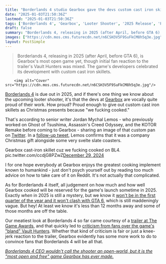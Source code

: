 ```yaml
---
title: "Borderlands 4 studio Gearbox gave the devs custom cast iron skillets for Christmas because 'we f***ing cooked'"
date: "2025-01-03T21:50:36Z"
lastmod: "2025-01-03T21:50:36Z"
tags: ['Borderlands 4', 'Gearbox', 'Looter Shooter', '2025 Release', 'First-Person Shooter', 'Video Games']
draft: false
summary: "Borderlands 4, releasing in 2025 (after April, before GTA 6), is Gearbox's most open game yet, though initial fan reaction to the trailer's Vault Hunters was mixed.  The game's developers celebrated its development with custom cast iron skillets."
images: ["https://cdn.mos.cms.futurecdn.net/n6CSH3V5F9SuFkCM8h5q3e.jpg"]
layout: PostSimple
---
```

> Borderlands 4, releasing in 2025 (after April, before GTA 6), is Gearbox's most open game yet, though initial fan reaction to the trailer's Vault Hunters was mixed.  The game's developers celebrated its development with custom cast iron skillets.


        <img alt="Cover" src="https://cdn.mos.cms.futurecdn.net/n6CSH3V5F9SuFkCM8h5q3e.jpg"/>
        
[Borderlands 4](https://www.gamesradar.com/games/borderlands/borderlands-4-guide/) is due out in 2025, and if there's one thing we know about the upcoming looter shooter, it's that the devs at [Gearbox](https://www.gamesradar.com/tag/gearbox/) are vocally quite proud of their work. How proud? Proud enough to give out custom cast iron skillets as Christmas presents because "we fucking cooked."

That's according to senior writer Jordan Mychal Lemos - who previously worked on Ghost of Tsushima, Assassin's Creed Odyssey, and the KOTOR Remake before coming to Gearbox - sharing an image of that custom pan on [Twitter](https://x.com/jordanarywriter/status/1873431487154208868). In a [follow-up tweet](https://x.com/jordanarywriter/status/1873431487154208868), Lemos confirms that it was a company Christmas gift alongside some very svelte slate coasters.

Gearbox cast-iron skillet cuz we fucking cooked on BL4. pic.twitter.com/ccdjG8PZwZ[December 29, 2024](https://twitter.com/cantworkitout/status/1873431487154208868)

I for one hope everybody at Gearbox enjoys the greatest cooking implement known to humankind - just don't psych yourself out by reading too much advice on how to take care of it on Reddit. It's not actually that complicated.

As for Borderlands 4 itself, all judgement on how much and how well Gearbox cooked will be reserved for the game's launch sometime in 2025. Exactly *when* in 2025 is still a mystery, but we know it [won't be in the first quarter of the year and it won't clash with GTA 6](https://www.gamesradar.com/games/borderlands/borderlands-4s-2025-release-window-just-got-narrowed-down-as-gearbox-owner-says-it-wont-release-before-april-but-also-wont-clash-with-gta-6/), which is still maddeningly vague. But hey! At least we know it's less than 12 months away and some of those months are off the table.

Our meatiest look at Borderlands 4 so far came courtesy of a [trailer at The Game Awards](https://www.gamesradar.com/games/borderlands/borderlands-4-at-the-game-awards/), and that quickly led to [criticism from fans over the game's "bland" Vault Hunters](https://www.gamesradar.com/games/borderlands/borderlands-boss-randy-pitchford-hyped-up-the-borderlands-4-trailer-as-much-as-he-could-but-series-fans-feel-burned-by-bland-vault-hunters-they-look-so-generic/). Whether that kind of criticism is fair or just a knee-jerk reaction to the trailer, Gearbox evidently has some more work to do to convince fans that Borderlands 4 will be all that.

[<em>Borderlands 4 CEO wouldn't call the shooter an open-world, but it is the "most open and free" game Gearbox has ever made.</em>](https://www.gamesradar.com/games/borderlands/borderlands-4-ceo-wouldnt-call-the-shooter-an-open-world-but-it-is-the-most-open-and-free-game-gearbox-has-ever-made/)
        